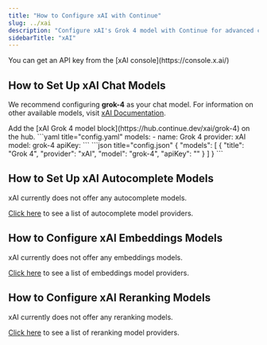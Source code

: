 ```yaml
---
title: "How to Configure xAI with Continue"
slug: ../xai
description: "Configure xAI's Grok 4 model with Continue for advanced chat capabilities, with easy API key setup from the xAI console"
sidebarTitle: "xAI"
---
```


<Info>
  You can get an API key from the [xAI console](https://console.x.ai/)
</Info>

## How to Set Up xAI Chat Models

We recommend configuring **grok-4** as your chat model. For information on other available models, visit [xAI Documentation](https://docs.x.ai/docs/models).

<Tabs>
	<Tab title="Config">
  Add the [xAI Grok 4 model block](https://hub.continue.dev/xai/grok-4) on the hub.
  </Tab>
	<Tab title="YAML">
  ```yaml title="config.yaml"
  models:
    - name: Grok 4
      provider: xAI
      model: grok-4
      apiKey: <YOUR_XAI_API_KEY>
  ```
  </Tab>
	<Tab title="JSON">
  ```json title="config.json"
  {
    "models": [
      {
        "title": "Grok 4",
        "provider": "xAI",
        "model": "grok-4",
        "apiKey": "<YOUR_XAI_API_KEY>"
      }
    ]
  }
  ```
  </Tab>
</Tabs>

## How to Set Up xAI Autocomplete Models

xAI currently does not offer any autocomplete models.

[Click here](../../model-roles/autocomplete.md) to see a list of autocomplete model providers.

## How to Configure xAI Embeddings Models

xAI currently does not offer any embeddings models.

[Click here](../../model-roles/embeddings.mdx) to see a list of embeddings model providers.

## How to Configure xAI Reranking Models

xAI currently does not offer any reranking models.

[Click here](../../model-roles/reranking.mdx) to see a list of reranking model providers.
